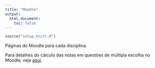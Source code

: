 ```yaml
---
title: "Moodle"
output:
  html_document:
    toc: false
---
```


```r
source("setup_knitr.R")
```

Páginas do Moodle para cada disciplina.

Para detalhes do cálculo das notas em questões de múltipla escolha no
Moodle, veja [aqui](notas-moodle.html).
